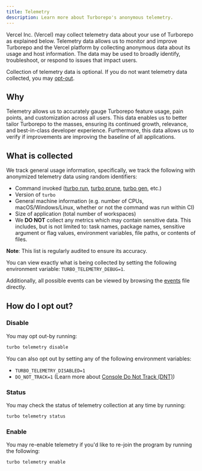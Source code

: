 ```yaml
---
title: Telemetry
description: Learn more about Turborepo's anonymous telemetry.
---
```


Vercel Inc. (Vercel) may collect telemetry data about your use of Turborepo as explained below.
Telemetry data allows us to monitor and improve Turborepo and the Vercel platform by
collecting anonymous data about its usage and host information. The data may be used to broadly identify,
troubleshoot, or respond to issues that impact users.

Collection of telemetry data is optional. If you do not want telemetry data collected, you may [opt-out](#how-do-i-opt-out).

## Why

Telemetry allows us to accurately gauge Turborepo feature usage, pain points, and customization across all users.
This data enables us to better tailor Turborepo to the masses, ensuring its continued growth, relevance, and best-in-class developer experience.
Furthermore, this data allows us to verify if improvements are improving the baseline of all applications.

## What is collected

We track general usage information, specifically, we track the following with anonymized telemetry data using random identifiers:

- Command invoked ([turbo run](/repo/docs/reference/rn), [turbo prune](/repo/docs/reference/prune), [turbo gen](/repo/docs/reference/generate), etc.)
- Version of `turbo`
- General machine information (e.g. number of CPUs, macOS/Windows/Linux, whether or not the command was run within CI)
- Size of application (total number of workspaces)
- We **DO NOT** collect any metrics which may contain sensitive data. This includes, but is not limited to: task names, package names, sensitive argument or flag values, environment variables, file paths, or contents of files.

**Note**: This list is regularly audited to ensure its accuracy.

You can view exactly what is being collected by setting the following environment variable: `TURBO_TELEMETRY_DEBUG=1`.

Additionally, all possible events can be viewed by browsing the [events](https://github.com/vercel/turbo/blob/main/crates/turborepo-telemetry/src/events) file directly.

## How do I opt out?

### Disable

You may opt out-by running:

```bash title="Terminal"
turbo telemetry disable
```

You can also opt out by setting any of the following environment variables:

- `TURBO_TELEMETRY_DISABLED=1`
- `DO_NOT_TRACK=1` (Learn more about [Console Do Not Track (DNT)](https://consoledonottrack.com/))

### Status

You may check the status of telemetry collection at any time by running:

```sh title="Terminal"
turbo telemetry status
```

### Enable

You may re-enable telemetry if you'd like to re-join the program by running the following:

```sh title="Terminal"
turbo telemetry enable
```
